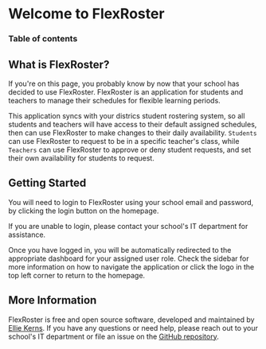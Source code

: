 
# Welcome to FlexRoster

### Table of contents

## What is FlexRoster?

If you're on this page, you probably know by now that your school has decided to use FlexRoster. FlexRoster is an application for students and teachers to manage their schedules for flexible learning periods.

This application syncs with your districs student rostering system, so all students and teachers will have access to their default assigned schedules, then can use FlexRoster to make changes to their daily availability. `Students` can use FlexRoster to request to be in a specific teacher's class, while `Teachers` can use FlexRoster to approve or deny student requests, and set their own availability for students to request.

## Getting Started

You will need to login to FlexRoster using your school email and password, by clicking the login button on the homepage.

If you are unable to login, please contact your school's IT department for assistance.

Once you have logged in, you will be automatically redirected to the appropriate dashboard for your assigned user role. Check the sidebar for more information on how to navigate the application or click the logo in the top left corner to return to the homepage.

## More Information

FlexRoster is free and open source software, developed and maintained by [Ellie Kerns](https://github.com/biohackerellie). If you have any questions or need help, please reach out to your school's IT department or file an issue on the [GitHub repository](https://github.com/biohackerellie/flexroster).


